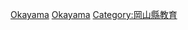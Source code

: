 {{日本行政區劃分類導航|的學校|top=日本各都道府縣的學校}}
{{Commonscat|Schools in Okayama prefecture}}

[[Category:日本各都道府縣的學校|Okayama]]
[[Category:岡山縣建築物|Okayama]]
[[Category:岡山縣教育|Category:岡山縣教育]]